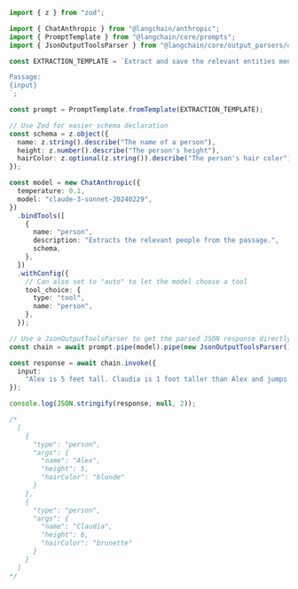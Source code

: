 ```typescript
import { z } from "zod";

import { ChatAnthropic } from "@langchain/anthropic";
import { PromptTemplate } from "@langchain/core/prompts";
import { JsonOutputToolsParser } from "@langchain/core/output_parsers/openai_tools";

const EXTRACTION_TEMPLATE = `Extract and save the relevant entities mentioned in the following passage together with their properties.

Passage:
{input}
`;

const prompt = PromptTemplate.fromTemplate(EXTRACTION_TEMPLATE);

// Use Zod for easier schema declaration
const schema = z.object({
  name: z.string().describe("The name of a person"),
  height: z.number().describe("The person's height"),
  hairColor: z.optional(z.string()).describe("The person's hair color"),
});

const model = new ChatAnthropic({
  temperature: 0.1,
  model: "claude-3-sonnet-20240229",
})
  .bindTools([
    {
      name: "person",
      description: "Extracts the relevant people from the passage.",
      schema,
    },
  ])
  .withConfig({
    // Can also set to "auto" to let the model choose a tool
    tool_choice: {
      type: "tool",
      name: "person",
    },
  });

// Use a JsonOutputToolsParser to get the parsed JSON response directly.
const chain = await prompt.pipe(model).pipe(new JsonOutputToolsParser());

const response = await chain.invoke({
  input:
    "Alex is 5 feet tall. Claudia is 1 foot taller than Alex and jumps higher than him. Claudia is a brunette and Alex is blonde.",
});

console.log(JSON.stringify(response, null, 2));

/*
  [
    {
      "type": "person",
      "args": {
        "name": "Alex",
        "height": 5,
        "hairColor": "blonde"
      }
    },
    {
      "type": "person",
      "args": {
        "name": "Claudia",
        "height": 6,
        "hairColor": "brunette"
      }
    }
  ]
*/
```
